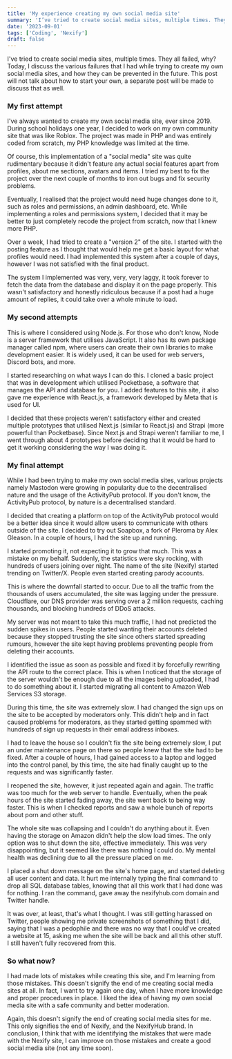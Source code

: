 ```yaml
---
title: 'My experience creating my own social media site'
summary: 'I’ve tried to create social media sites, multiple times. They all failed, why? Today, I discuss the various failures that I had while trying to create my own social media sites, and how they can be prevented in the future.'
date: '2023-09-01'
tags: ['Coding', 'Nexify']
draft: false
---
```


I've tried to create social media sites, multiple times. They all failed, why? Today, I discuss the various failures that I had while trying to create my own social media sites, and how they can be prevented in the future. This post will not talk about how to start your own, a separate post will be made to discuss that as well.

### My first attempt

I've always wanted to create my own social media site, ever since 2019. During school holidays one year, I decided to work on my own community site that was like Roblox. The project was made in PHP and was entirely coded from scratch, my PHP knowledge was limited at the time.

Of course, this implementation of a "social media" site was quite rudimentary because it didn't feature any actual social features apart from profiles, about me sections, avatars and items. I tried my best to fix the project over the next couple of months to iron out bugs and fix security problems.

Eventually, I realised that the project would need huge changes done to it, such as roles and permissions, an admin dashboard, etc. While implementing a roles and permissions system, I decided that it may be better to just completely recode the project from scratch, now that I knew more PHP.

Over a week, I had tried to create a "version 2" of the site. I started with the posting feature as I thought that would help me get a basic layout for what profiles would need. I had implemented this system after a couple of days, however I was not satisfied with the final product.

The system I implemented was very, very, very laggy, it took forever to fetch the data from the database and display it on the page properly. This wasn't satisfactory and honestly ridiculous because if a post had a huge amount of replies, it could take over a whole minute to load.

### My second attempts

This is where I considered using Node.js. For those who don't know, Node is a server framework that utilises JavaScript. It also has its own package manager called npm, where users can create their own libraries to make development easier. It is widely used, it can be used for web servers, Discord bots, and more.

I started researching on what ways I can do this. I cloned a basic project that was in development which utilised Pocketbase, a software that manages the API and database for you. I added features to this site, it also gave me experience with React.js, a framework developed by Meta that is used for UI.

I decided that these projects weren't satisfactory either and created multiple prototypes that utilised Next.js (similar to React.js) and Strapi (more powerful than Pocketbase). Since Next.js and Strapi weren't familiar to me, I went through about 4 prototypes before deciding that it would be hard to get it working considering the way I was doing it.

### My final attempt

While I had been trying to make my own social media sites, various projects namely Mastodon were growing in popularity due to the decentralised nature and the usage of the ActivityPub protocol. If you don't know, the ActivityPub protocol, by nature is a decentralised standard.

I decided that creating a platform on top of the ActivityPub protocol would be a better idea since it would allow users to communicate with others outside of the site. I decided to try out Soapbox, a fork of Pleroma by Alex Gleason. In a couple of hours, I had the site up and running.

I started promoting it, not expecting it to grow that much. This was a mistake on my behalf. Suddenly, the statistics were sky rocking, with hundreds of users joining over night. The name of the site (Nexify) started trending on Twitter/X. People even started creating parody accounts.

This is where the downfall started to occur. Due to all the traffic from the thousands of users accumulated, the site was lagging under the pressure. Cloudflare, our DNS provider was serving over a 2 million requests, caching thousands, and blocking hundreds of DDoS attacks.

My server was not meant to take this much traffic, I had not predicted the sudden spikes in users. People started wanting their accounts deleted because they stopped trusting the site since others started spreading rumours, however the site kept having problems preventing people from deleting their accounts.

I identified the issue as soon as possible and fixed it by forcefully rewriting the API route to the correct place. This is when I noticed that the storage of the server wouldn't be enough due to all the images being uploaded, I had to do something about it. I started migrating all content to Amazon Web Services S3 storage.

During this time, the site was extremely slow. I had changed the sign ups on the site to be accepted by moderators only. This didn't help and in fact caused problems for moderators, as they started getting spammed with hundreds of sign up requests in their email address inboxes.

I had to leave the house so I couldn't fix the site being extremely slow, I put an under maintenance page on there so people knew that the site had to be fixed. After a couple of hours, I had gained access to a laptop and logged into the control panel, by this time, the site had finally caught up to the requests and was significantly faster.

I reopened the site, however, it just repeated again and again. The traffic was too much for the web server to handle. Eventually, when the peak hours of the site started fading away, the site went back to being way faster. This is when I checked reports and saw a whole bunch of reports about porn and other stuff.

The whole site was collapsing and I couldn't do anything about it. Even having the storage on Amazon didn't help the slow load times. The only option was to shut down the site, effective immediately. This was very disappointing, but it seemed like there was nothing I could do. My mental health was declining due to all the pressure placed on me.

I placed a shut down message on the site's home page, and started deleting all user content and data. It hurt me internally typing the final command to drop all SQL database tables, knowing that all this work that I had done was for nothing. I ran the command, gave away the nexifyhub.com domain and Twitter handle.

It was over, at least, that's what I thought. I was still getting harassed on Twitter, people showing me private screenshots of something that I did, saying that I was a pedophile and there was no way that I could've created a website at 15, asking me when the site will be back and all this other stuff. I still haven't fully recovered from this.

### So what now?

I had made lots of mistakes while creating this site, and I'm learning from those mistakes. This doesn't signify the end of me creating social media sites at all. In fact, I want to try again one day, when I have more knowledge and proper procedures in place. I liked the idea of having my own social media site with a safe community and better moderation.

Again, this doesn't signify the end of creating social media sites for me. This only signifies the end of Nexify, and the NexifyHub brand. In conclusion, I think that with me identifying the mistakes that were made with the Nexify site, I can improve on those mistakes and create a good social media site (not any time soon).
